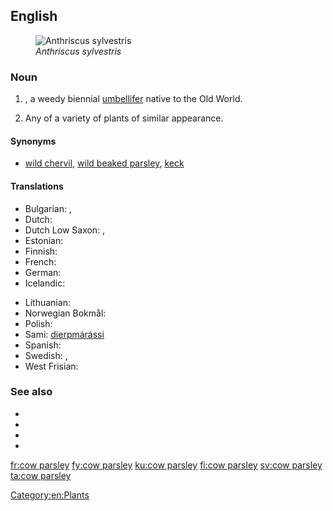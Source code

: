 ==English==
[[File:Anthriscus sylvestris Fluitenkruidbloemen.jpg|thumb|''Anthriscus sylvestris'']]

===Noun===
{{en-noun|head=[[cow]] [[parsley]]}}

# {{taxlink|Anthriscus sylvestris|species|noshow=1}}, a weedy biennial [[umbellifer]] native to the Old World.
# {{context|by extension|lang=en}} Any of a variety of plants of similar appearance.

====Synonyms====
* {{sense|Anthriscus sylvestris}} [[wild chervil]], [[wild beaked parsley]], [[keck]]

====Translations====
{{trans-top|a weedy biennial umbellifer}}
* Bulgarian: {{t|bg|азмацук|m}}, {{t|bg|див керевиз}}
* Dutch: {{t|nl|fluitenkruid}}
* Dutch Low Saxon: {{t|nds-nl|schierling}}, {{t|nds-nl|fluitekruud}}
* Estonian: {{t|et|mets-harakputk}}
* Finnish: {{t+|fi|koiranputki}}
* French: {{t+|fr|anthrisque sauvage}}
* German: {{t|de|Wiesenkerbel|m}}
* Icelandic: {{t+|is|skógarkerfill}}
{{trans-mid}}
* Lithuanian: {{t|lt|krūminis builis}}
* Norwegian Bokmål: {{t|nb|hundekjeks}}
* Polish: {{t|pl|trybula leśna}}
* Sami: [[dierpmárássi]]
* Spanish: {{t|es|esperifollo verde|m}}
* Swedish: {{t+|sv|hundkäx|n}}, {{t|sv|hundloka|c}}
* West Frisian: {{t|fy|piipkrûd}}
{{trans-bottom}}

===See also===
* {{pedialite}}
* {{specieslite|Anthriscus sylvestris}}
* {{commonslite|Category:Anthriscus sylvestris}}
* {{R:USDA Plants|ANSY}}

[[Category:en:Plants]]

[[fr:cow parsley]]
[[fy:cow parsley]]
[[ku:cow parsley]]
[[fi:cow parsley]]
[[sv:cow parsley]]
[[ta:cow parsley]]